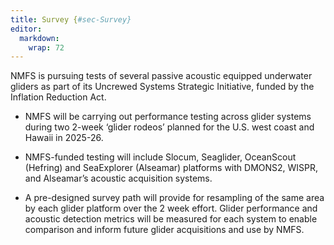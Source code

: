 ```yaml
---
title: Survey {#sec-Survey}
editor: 
  markdown: 
    wrap: 72
---
```


NMFS is pursuing tests of several passive acoustic equipped underwater
gliders as part of its Uncrewed Systems Strategic Initiative, funded by
the Inflation Reduction Act.

-   NMFS will be carrying out performance testing across glider systems
    during two 2-week ‘glider rodeos’ planned for the U.S. west coast
    and Hawaii in 2025-26.

-   NMFS-funded testing will include Slocum, Seaglider, OceanScout
    (Hefring) and SeaExplorer (Alseamar) platforms with DMONS2, WISPR,
    and Alseamar’s acoustic acquisition systems.

-   A pre-designed survey path will provide for resampling of the same
    area by each glider platform over the 2 week effort. Glider
    performance and acoustic detection metrics will be measured for each
    system to enable comparison and inform future glider acquisitions
    and use by NMFS.

